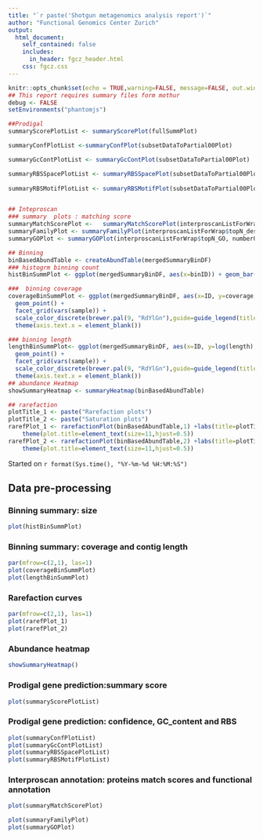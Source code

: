 ```yaml
---
title: "`r paste('Shotgun metagenomics analysis report')`"
author: "Functional Genomics Center Zurich"
output: 
  html_document:
    self_contained: false
    includes:
      in_header: fgcz_header.html
    css: fgcz.css
---
```


```r
knitr::opts_chunk$set(echo = TRUE,warning=FALSE, message=FALSE, out.width = "49%")
## This report requires summary files form mothur
debug <- FALSE
setEnvironments("phantomjs")
```

```r
##Prodigal
summaryScorePlotList <- summaryScorePlot(fullSummPlot)

summaryConfPlotList <-summaryConfPlot(subsetDataToPartial00Plot)

summaryGcContPlotList <- summaryGcContPlot(subsetDataToPartial00Plot)

summaryRBSSpacePlotList <- summaryRBSSpacePlot(subsetDataToPartial00Plot)
  
summaryRBSMotifPlotList <- summaryRBSMotifPlot(subsetDataToPartial00Plot)


## Inteproscan
### summary  plots : matching score 
summaryMatchScorePlot <-   summaryMatchScorePlot(interproscanListForWrap$summDF)
summaryFamilyPlot <- summaryFamilyPlot(interproscanListForWrap$topN_desc, numberOfTopNCategories)
summaryGOPlot <- summaryGOPlot(interproscanListForWrap$topN_GO, numberOfTopNCategories)

## Binning
binBasedAbundTable <- createAbundTable(mergedSummaryBinDF)
### histogrm binning count
histBinSummPlot <- ggplot(mergedSummaryBinDF, aes(x=binID)) + geom_bar(fill="blue") + facet_grid(vars(sample)) + coord_flip()

###  binning coverage
coverageBinSummPlot <- ggplot(mergedSummaryBinDF, aes(x=ID, y=coverage, color=binID)) +
  geom_point() + 
  facet_grid(vars(sample)) + 
  scale_color_discrete(brewer.pal(9, "RdYlGn"),guide=guide_legend(title="bin ID")) +
  theme(axis.text.x = element_blank())

### binning length
lengthBinSummPlot<- ggplot(mergedSummaryBinDF, aes(x=ID, y=log(length), color=binID)) +
  geom_point() + 
  facet_grid(vars(sample)) + 
  scale_color_discrete(brewer.pal(9, "RdYlGn"),guide=guide_legend(title="bin ID")) +
  theme(axis.text.x = element_blank())
## abundance Heatmap
showSummaryHeatmap <- summaryHeatmap(binBasedAbundTable)

## rarefaction
plotTitle_1 <- paste("Rarefaction plots")
plotTitle_2 <- paste("Saturation plots")
rarefPlot_1 <- rarefactionPlot(binBasedAbundTable,1) +labs(title=plotTitle_1) + 
    theme(plot.title=element_text(size=11,hjust=0.5))
rarefPlot_2 <- rarefactionPlot(binBasedAbundTable,2) +labs(title=plotTitle_2) + 
    theme(plot.title=element_text(size=11,hjust=0.5))
```


Started on `r format(Sys.time(), "%Y-%m-%d %H:%M:%S")`

## Data pre-processing {.tabset}

### Binning summary: size
```r
plot(histBinSummPlot)
```

### Binning summary: coverage and contig length
```r
par(mfrow=c(2,1), las=1)
plot(coverageBinSummPlot)
plot(lengthBinSummPlot)
```

### Rarefaction curves
```r
par(mfrow=c(2,1), las=1)
plot(rarefPlot_1)
plot(rarefPlot_2)
```

### Abundance heatmap
```r
showSummaryHeatmap()
```

### Prodigal gene prediction:summary score
```r
plot(summaryScorePlotList)
```

### Prodigal gene prediction: confidence, GC_content and RBS 
```r
plot(summaryConfPlotList)
plot(summaryGcContPlotList)
plot(summaryRBSSpacePlotList)
plot(summaryRBSMotifPlotList)
```

### Interproscan annotation:  proteins match scores and functional annotation
```r
plot(summaryMatchScorePlot)
```

```r
plot(summaryFamilyPlot)
plot(summaryGOPlot)
```